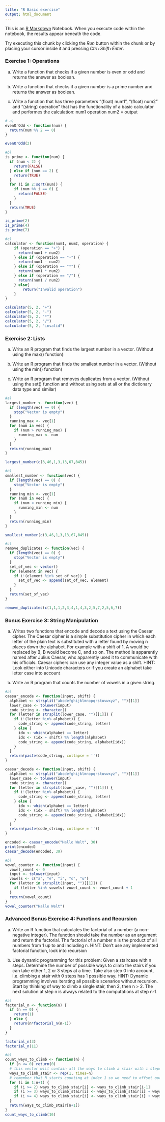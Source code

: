 ```yaml
---
title: "R Basic exercise"
output: html_document
---
```


This is an [R Markdown](http://rmarkdown.rstudio.com) Notebook. When you execute code within the notebook, the results appear beneath the code.

Try executing this chunk by clicking the *Run* button within the chunk or by placing your cursor inside it and pressing *Ctrl+Shift+Enter*.

### Exercise 1: Operations
a) Write a function that checks if a given number is even or odd and returns the answer as boolean.

b) Write a function that checks if a given number is a prime number and returns the answer as boolean.

c) Write a function that has three parameters "(float) num1", "(float) num2" and "(string) operation" that has the functionality of a basic calculator and performes the calculation:
num1 operation num2 = output

```r
# a)
evenOrOdd <- function(num) {
  return(num %% 2 == 0)
}

evenOrOdd(2)
```
```r
#b)
is_prime <- function(num) {
  if (num < 2) {
    return(FALSE)
  } else if (num == 2) {
    return(TRUE)
  }
  for (i in 2:sqrt(num)) {
    if (num %% i == 0) {
      return(FALSE)
    }
  }
  return(TRUE)
}

is_prime(2)
is_prime(4)
is_prime(7)
```
```r
#c)
calculator <- function(num1, num2, operation) {
    if (operation == "+") {
      return(num1 + num2)
    } else if (operation == "-") {
      return(num1 - num2)
    } else if (operation == "*") {
      return(num1 * num2)
    } else if (operation == "/") {
      return(num1 / num2)
    } else{
        return("Invalid operation")
    }
}

calculator(5, 2, "+")
calculator(5, 2, "-")
calculator(5, 2, "*")
calculator(5, 2, "/")
calculator(5, 2, "invalid")
```

### Exercise 2: Lists

a) Write an R program that finds the largest number in a vector. (Without using the max() function)

b) Write an R program that finds the smallest number in a vector.
(Without using the min() function)

c) Write an R program that removes duplicates from a vector. (Without using the set() function and without using sets at all or the dictionary data type and similar)

```r
#a)
largest_number <- function(vec) {
  if (length(vec) == 0) {
    stop("Vector is empty")
  }
  running_max <- vec[1]
  for (num in vec) {
    if (num > running_max) {
      running_max <- num
    }
  }
  return(running_max)
}

largest_number(c(3,46,1,3,13,67,845))
```
```r
#b)
smallest_number <- function(vec) {
  if (length(vec) == 0) {
    stop("Vector is empty")
  }
  running_min <- vec[1]
  for (num in vec) {
    if (num < running_min) {
      running_min <- num
    }
  }
  return(running_min)
}

smallest_number(c(3,46,1,3,13,67,845))
```
```r
#c)
remove_duplicates <- function(vec) {
  if (length(vec) == 0) {
    stop("Vector is empty")
  }
  set_of_vec <- vector()
  for (element in vec) {
    if (!(element %in% set_of_vec)) {
      set_of_vec <- append(set_of_vec, element)
    }
  }
  return(set_of_vec)
}

remove_duplicates(c(1,1,1,2,3,4,1,4,3,2,5,7,2,5,6,7))
```

### Bonus Exercise 3: String Manipulation

a) Writes two functions that encode and decode a text using the Caesar cipher. The Caesar cipher is a simple substitution cipher in which each letter of the plain text is substituted with a letter found by moving n places down the alphabet. For example with a shift of 1, A would be replaced by B, B would become C, and so on. The method is apparently named after Julius Caesar, who apparently used it to communicate with his officials. Caesar ciphers can use any integer value as a shift.
HINT: Look either into Unicode characters or if you create an alphabet take letter case into account

b) Write an R program that counts the number of vowels in a given string.

```r
#a)
caesar_encode <- function(input, shift) {
  alphabet <- strsplit("abcdefghijklmnopqrstuvwxyz", "")[[1]]
  lower_case <- tolower(input)
  code_string <- character()
  for (letter in strsplit(lower_case, "")[[1]]) {
    if (!(letter %in% alphabet)) {
      code_string <- append(code_string, letter)
    } else {
      idx <- which(alphabet == letter)
      idx <- (idx + shift) %% length(alphabet)
      code_string <- append(code_string, alphabet[idx])
    }
  }
  return(paste(code_string, collapse = ''))
}

caesar_decode <- function(input, shift) {
  alphabet <- strsplit("abcdefghijklmnopqrstuvwxyz", "")[[1]]
  lower_case <- tolower(input)
  code_string <- character()
  for (letter in strsplit(lower_case, "")[[1]]) {
    if (!(letter %in% alphabet)) {
      code_string <- append(code_string, letter)
    } else {
      idx <- which(alphabet == letter)
      idx <- (idx - shift) %% length(alphabet)
      code_string <- append(code_string, alphabet[idx])
    }
  }
  return(paste(code_string, collapse = ''))
}

encoded <- caesar_encode("Hallo Welt", 30)
print(encoded)
caesar_decode(encoded, 30)
```
```r
#b)
vowel_counter <- function(input) {
  vowel_count <- 0
  input <- tolower(input)
  vowels <- c("a", "e", "i", "o", "u")
  for (letter in strsplit(input, "")[[1]]) {
    if (letter %in% vowels) vowel_count <- vowel_count + 1
  }
  return(vowel_count)
}
vowel_counter("Hallo Welt")
```

### Advanced Bonus Exercise 4: Functions and Recursion

a) Write an R function that calculates the factorial of a number (a non-negative integer). The function should take the number as an argument and return the factorial. The factorial of a number n is the product of all numbers from 1 up to and including n.
HINT: Don't use any implemented factorial function, look into recursion


b) Use dynamic programming for this problem: Given a staircase with n steps. Determine the number of possible ways to climb the stairs if you can take either 1, 2 or 3 steps at a time.
Take also step 0 into account, i.e. climbing a stair with 0 steps has 1 possible way.
HINT: Dynamic programming involves iterating all possible scenarios without recursion. Start by thinking of way to climb a single stair, then 2, then n > 2. The next solution at step n is always related to the computations at step n-1.
```r
#a) 
factorial_n <- function(n) {
  if (n == 0) {
    return(1)
  } else {
    return(n*factorial_n(n-1))
  }
}

factorial_n(3)
factorial_n(11)
```
```r
#b)
count_ways_to_climb <- function(n) {
  if (n <= 0) return(0)
  # this vector will contain all the ways to climb a stair with i steps as the i-th element.
  ways_to_climb_stair <- rep(1, times=n)
  # remember that R starts counting at index 1 so we need to offset our DP
  for (i in 1:n+1) {
    if (i >= 2) ways_to_climb_stair[i] <- ways_to_climb_stair[i-1]
    if (i >= 3) ways_to_climb_stair[i] <- ways_to_climb_stair[i] + ways_to_climb_stair[i-2]
    if (i >= 4) ways_to_climb_stair[i] <- ways_to_climb_stair[i] + ways_to_climb_stair[i-3]
  }
  return(ways_to_climb_stair[n+1])
}
count_ways_to_climb(16)
```

